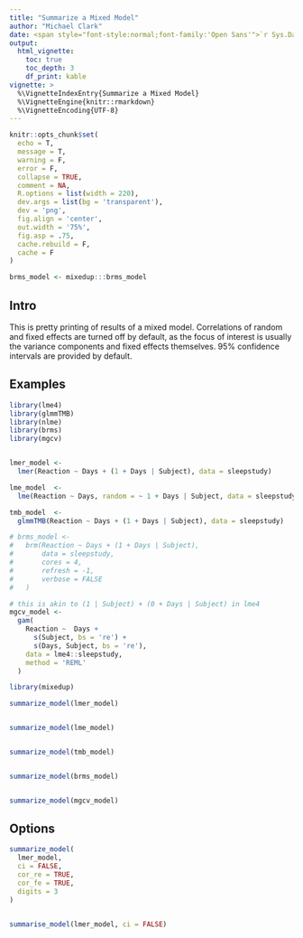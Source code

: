 ```yaml
---
title: "Summarize a Mixed Model"
author: "Michael Clark"
date: <span style="font-style:normal;font-family:'Open Sans'">`r Sys.Date()`</span>
output:
  html_vignette:
    toc: true
    toc_depth: 3
    df_print: kable
vignette: >
  %\VignetteIndexEntry{Summarize a Mixed Model}
  %\VignetteEngine{knitr::rmarkdown}
  %\VignetteEncoding{UTF-8}
---
```


```r
knitr::opts_chunk$set(
  echo = T,
  message = T,
  warning = F,
  error = F,
  collapse = TRUE,
  comment = NA,
  R.options = list(width = 220),
  dev.args = list(bg = 'transparent'),
  dev = 'png',
  fig.align = 'center',
  out.width = '75%',
  fig.asp = .75,
  cache.rebuild = F,
  cache = F
)
```

```r
brms_model <- mixedup:::brms_model
```


## Intro

This is pretty printing of results of a mixed model.  Correlations of random and fixed effects are turned off by default, as the focus of interest is usually the variance components and fixed effects themselves. 95% confidence intervals are provided by default.


## Examples

```r
library(lme4)
library(glmmTMB)
library(nlme)
library(brms)
library(mgcv)


lmer_model <-
  lmer(Reaction ~ Days + (1 + Days | Subject), data = sleepstudy)

lme_model  <-
  lme(Reaction ~ Days, random = ~ 1 + Days | Subject, data = sleepstudy)

tmb_model  <-
  glmmTMB(Reaction ~ Days + (1 + Days | Subject), data = sleepstudy)

# brms_model <-
#   brm(Reaction ~ Days + (1 + Days | Subject), 
#       data = sleepstudy,
#       cores = 4,
#       refresh = -1,
#       verbose = FALSE
#   )

# this is akin to (1 | Subject) + (0 + Days | Subject) in lme4
mgcv_model <-
  gam(
    Reaction ~  Days +
      s(Subject, bs = 're') +
      s(Days, Subject, bs = 're'),
    data = lme4::sleepstudy,
    method = 'REML'
  )
```


```r
library(mixedup)

summarize_model(lmer_model)


summarize_model(lme_model)


summarize_model(tmb_model)


summarize_model(brms_model)


summarize_model(mgcv_model)
```

## Options

```r
summarize_model(
  lmer_model,
  ci = FALSE,
  cor_re = TRUE,
  cor_fe = TRUE,
  digits = 3
)


summarise_model(lmer_model, ci = FALSE)
```
